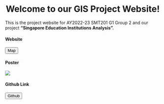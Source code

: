 # Welcome to our GIS Project Website! {style="text-align: center"}

This is the project website for AY2022-23 SMT201 G1 Group 2 and our project **"Singapore Education Institutions Analysis".**

#### Website

```{=html}
<button class="btn btn-primary" onclick="location.href='https://smt201g2map.netlify.app/';">Map</button>
```
#### Poster

![](images/GIS%20Poster%20Group%202_Accessibility%20Analysis.jpg)

#### Github Link

```{=html}
<button class="btn btn-primary" onclick="location.href'https://github.com/99zhebin/SMT201G2.git'">Github</button>
```
